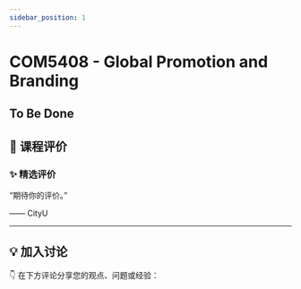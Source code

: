 ```yaml
---
sidebar_position: 1
---
```



# COM5408 - Global Promotion and Branding

## To Be Done

## **💬 课程评价**

### ✨ **精选评价**
<div className={commentStyles.commentBox}>
    <p className={commentStyles.commentText}>
        “期待你的评价。”
    </p>
    <p className={commentStyles.commentAuthor}>—— CityU</p>
</div>

---

## **💡 加入讨论**

👇 在下方评论分享您的观点、问题或经验：
<Utterances />
